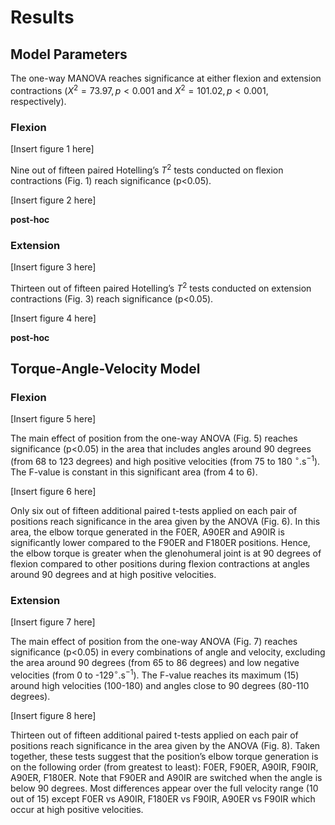# Results

## Model Parameters
The one-way MANOVA reaches significance at either flexion and extension contractions ($X^2 = 73.97, p<0.001$ and $X^2 = 101.02, p<0.001$, respectively).

### Flexion
[Insert figure\ 1 here]

Nine out of fifteen paired Hotelling's $T^2$ tests conducted on flexion contractions (Fig. 1) reach significance (p<0.05).

[Insert figure\ 2 here]

__post-hoc__

### Extension
[Insert figure\ 3 here]

Thirteen out of fifteen paired Hotelling's $T^2$ tests conducted on extension contractions (Fig. 3) reach significance (p<0.05).

[Insert figure\ 4 here]

__post-hoc__

## Torque-Angle-Velocity Model

### Flexion
[Insert figure\ 5 here]

The main effect of position from the one-way ANOVA (Fig. 5) reaches significance (p<0.05) in the area that includes angles around 90 degrees (from 68 to 123 degrees) and high positive velocities (from 75 to 180 $^\circ.\text{s}^{-1}$).
The F-value is constant in this significant area (from 4 to 6).

[Insert figure\ 6 here]

Only six out of fifteen additional paired t-tests applied on each pair of positions reach significance in the area given by the ANOVA (Fig. 6).
In this area, the elbow torque generated in the F0ER, A90ER and A90IR is significantly lower compared to the F90ER and F180ER positions.
Hence, the elbow torque is greater when the glenohumeral joint is at 90 degrees of flexion compared to other positions during flexion contractions at angles around 90 degrees and at high positive velocities.

### Extension
[Insert figure\ 7 here]

The main effect of position from the one-way ANOVA (Fig. 7) reaches significance (p<0.05) in every combinations of angle and velocity, excluding the area around 90 degrees (from 65 to 86 degrees) and low negative velocities (from 0 to -129$^\circ.\text{s}^{-1}$).
The F-value reaches its maximum (15) around high velocities (100-180) and angles close to 90 degrees (80-110 degrees).

[Insert figure\ 8 here]

Thirteen out of fifteen additional paired t-tests applied on each pair of positions reach significance in the area given by the ANOVA (Fig. 8).
Taken together, these tests suggest that the position's elbow torque generation is on the following order (from greatest to least): F0ER, F90ER, A90IR, F90IR, A90ER, F180ER.
Note that F90ER and A90IR are switched when the angle is below 90 degrees.
Most differences appear over the full velocity range (10 out of 15) except F0ER vs A90IR, F180ER vs F90IR, A90ER vs F90IR which occur at high positive velocities.
